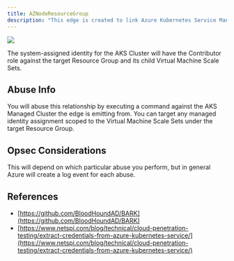 ---
title: AZNodeResourceGroup
description: "This edge is created to link Azure Kubernetes Service Managed Clusters to the Virtual Machine Scale Sets they use to execute commands on."
---

<img noZoom src="/assets/enterprise-AND-community-edition-pill-tag.svg"/> 

The system-assigned identity for the AKS Cluster will have the Contributor role against the target Resource Group and its child Virtual Machine Scale Sets.

## Abuse Info

You will abuse this relationship by executing a command against the AKS Managed Cluster the edge is emitting from. You can target any managed identity assignment scoped to the Virtual Machine Scale Sets under the target Resource Group.

## Opsec Considerations

This will depend on which particular abuse you perform, but in general Azure will create a log event for each abuse.

## References

* [https://github.com/BloodHoundAD/BARK](https://github.com/BloodHoundAD/BARK)
* [https://www.netspi.com/blog/technical/cloud-penetration-testing/extract-credentials-from-azure-kubernetes-service/](https://www.netspi.com/blog/technical/cloud-penetration-testing/extract-credentials-from-azure-kubernetes-service/)
